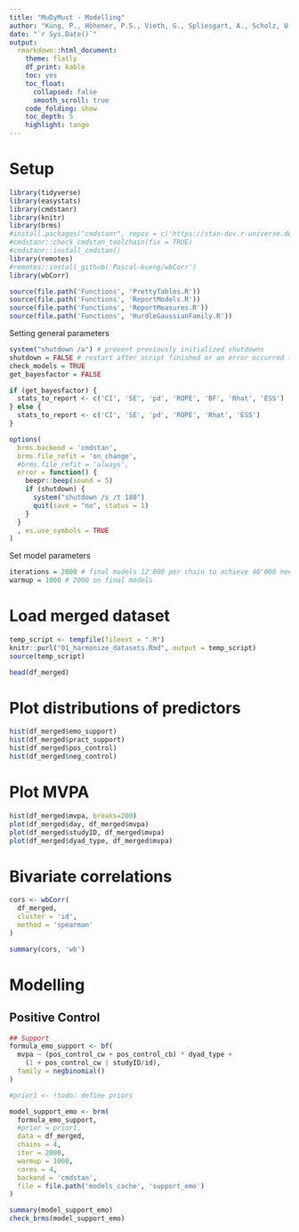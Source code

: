 ```yaml
---
title: "MuDyMust - Modelling"
author: "Küng, P., Höhener, P.S., Vieth, G., Spliesgart, A., Scholz, U., Rothman, A., Simpson, J."
date: "`r Sys.Date()`"
output: 
  rmarkdown::html_document:
    theme: flatly
    df_print: kable
    toc: yes
    toc_float:
      collapsed: false
      smooth_scroll: true
    code_folding: show
    toc_depth: 5
    highlight: tango
---
```



# Setup

```r

library(tidyverse)
library(easystats)
library(cmdstanr)
library(knitr)
library(brms)
#install.packages("cmdstanr", repos = c('https://stan-dev.r-universe.dev', getOption("repos")))
#cmdstanr::check_cmdstan_toolchain(fix = TRUE)
#cmdstanr::install_cmdstan()
library(remotes)
#remotes::install_github('Pascal-kueng/wbCorr')
library(wbCorr)

source(file.path('Functions', 'PrettyTables.R'))
source(file.path('Functions', 'ReportModels.R'))
source(file.path('Functions', 'ReportMeasures.R'))
source(file.path('Functions', 'HurdleGaussianFamily.R'))

```


Setting general parameters
```r

system("shutdown /a") # prevent previously initialized shutdowns
shutdown = FALSE # restart after script finished or an error occurred (can be stoped within 180 seconds with command above)
check_models = TRUE 
get_bayesfactor = FALSE 

if (get_bayesfactor) {
  stats_to_report <- c('CI', 'SE', 'pd', 'ROPE', 'BF', 'Rhat', 'ESS')
} else {
  stats_to_report <- c('CI', 'SE', 'pd', 'ROPE', 'Rhat', 'ESS')
}

options(
  brms.backend = 'cmdstan',
  brms.file_refit = 'on_change',
  #brms.file_refit = 'always',
  error = function() {
    beepr::beep(sound = 5)
    if (shutdown) {
      system("shutdown /s /t 180")
      quit(save = "no", status = 1)
    }
  }
  , es.use_symbols = TRUE
)


```


Set model parameters
```r

iterations = 2000 # final models 12'000 per chain to achieve 40'000 needed for BF
warmup = 1000 # 2000 on final models

```


# Load merged dataset

```r

temp_script <- tempfile(fileext = ".R")
knitr::purl("01_harmonize_datasets.Rmd", output = temp_script)
source(temp_script)

head(df_merged) 

```

# Plot distributions of predictors

```r

hist(df_merged$emo_support)
hist(df_merged$pract_support)
hist(df_merged$pos_control)
hist(df_merged$neg_control)


```
# Plot MVPA

```r

hist(df_merged$mvpa, breaks=200)
plot(df_merged$day, df_merged$mvpa)
plot(df_merged$studyID, df_merged$mvpa)
plot(df_merged$dyad_type, df_merged$mvpa)

```


# Bivariate correlations

```r

cors <- wbCorr(
  df_merged, 
  cluster = 'id', 
  method = 'spearman'
)

summary(cors, 'wb')

```



# Modelling

## Positive Control

```r

## Support
formula_emo_support <- bf(
  mvpa ~ (pos_control_cw + pos_control_cb) * dyad_type + 
    (1 + pos_control_cw | studyID/id),
  family = negbinomial()
)

#prior1 <- !todo: define priors

model_support_emo <- brm(
  formula_emo_support, 
  #prior = prior1,
  data = df_merged, 
  chains = 4, 
  iter = 2000, 
  warmup = 1000, 
  cores = 4, 
  backend = 'cmdstan',
  file = file.path('models_cache', 'support_emo')
)

summary(model_support_emo)
check_brms(model_support_emo)



```








